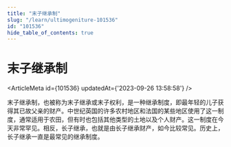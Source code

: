 ```yaml
---
title: "末子继承制"
slug: "/learn/ultimogeniture-101536"
id: "101536"
hide_table_of_contents: true
---
```



# 末子继承制

<ArticleMeta id={101536} updatedAt={'2023-09-26 13:58:58'} />
<div className='border-solid border-b border-t-0 my-4 border-[var(--ifm-color-gray-300)]' />

末子继承制，也被称为末子继承或末子权利，是一种继承制度，即最年轻的儿子获得其已故父亲的财产。中世纪英国的许多农村地区和法国的某些地区使用了这一制度，通常适用于农田，但有时也包括其他类型的土地以及个人财产。这一制度在今天非常罕见。相反，长子继承，也就是由长子继承财产，如今比较常见。历史上，长子继承一直是最常见的继承制度。
